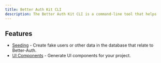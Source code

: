 ```yaml
---
title: Better Auth Kit CLI
description: The Better Auth Kit CLI is a command-line tool that helps you and your better-auth projects.
---
```


## Features

- [Seeding](/docs/tools/seeding) - Create fake users or other data in the database that relate to Better-Auth.
- [UI Components](/docs/tools/ui-components) - Generate UI components for your project.

